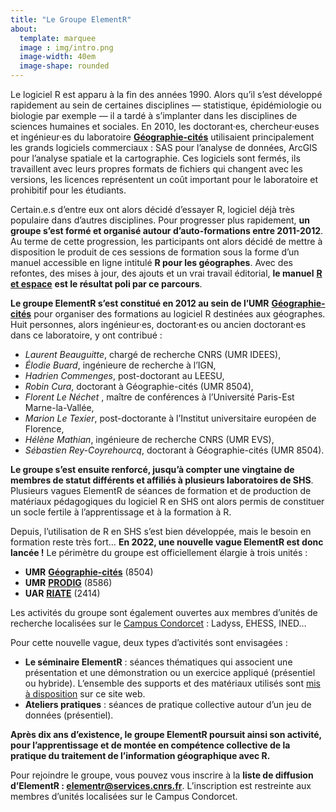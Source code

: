 ```yaml
---
title: "Le Groupe ElementR"
about:
  template: marquee
  image : img/intro.png
  image-width: 40em
  image-shape: rounded
---
```


Le logiciel R est apparu à la fin des années 1990. Alors qu'il s'est développé rapidement au sein de certaines disciplines --- statistique, épidémiologie ou biologie par exemple --- il a tardé à s'implanter dans les disciplines de sciences humaines et sociales. En 2010, les doctorant·es, chercheur·euses et ingénieur·es du laboratoire [**Géographie-cités**](https://geographie-cites.cnrs.fr/) utilisaient principalement les grands logiciels commerciaux : SAS pour l'analyse de données, ArcGIS pour l'analyse spatiale et la cartographie. Ces logiciels sont fermés, ils travaillent avec leurs propres formats de fichiers qui changent avec les versions, les licences représentent un coût important pour le laboratoire et prohibitif pour les étudiants.

Certain.e.s d'entre eux ont alors décidé d'essayer R, logiciel déjà très populaire dans d'autres disciplines. Pour progresser plus rapidement, **un groupe s'est formé et organisé autour d'auto-formations entre 2011-2012**. Au terme de cette progression, les participants ont alors décidé de mettre à disposition le produit de ces sessions de formation sous la forme d'un manuel accessible en ligne intitulé **R pour les géographes**. Avec des refontes, des mises à jour, des ajouts et un vrai travail éditorial, **le manuel** [**R et espace**](https://archives.framabook.org/r-et-espace/) **est le résultat poli par ce parcours**.

**Le groupe ElementR s'est constitué en 2012 au sein de l'UMR** [**Géographie-cités**](https://geographie-cites.cnrs.fr/) pour organiser des formations au logiciel R destinées aux géographes. Huit personnes, alors ingénieur·es, doctorant·es ou ancien doctorant·es dans ce laboratoire, y ont contribué :

-   *Laurent Beauguitte*, chargé de recherche CNRS (UMR IDEES),
-   *Élodie Buard*, ingénieure de recherche à l'IGN,
-   *Hadrien Commenges*, post-doctorant au LEESU,
-   *Robin Cura*, doctorant à Géographie-cités (UMR 8504),
-   *Florent Le Néchet* , maître de conférences à l'Université Paris-Est Marne-la-Vallée,
-   *Marion Le Texier*, post-doctorante à l'Institut universitaire européen de Florence,
-   *Hélène Mathian*, ingénieure de recherche CNRS (UMR EVS),
-   *Sébastien Rey-Coyrehourcq*, doctorant à Géographie-cités (UMR 8504).

**Le groupe s'est ensuite renforcé, jusqu'à compter une vingtaine de membres de statut différents et affiliés à plusieurs laboratoires de SHS**. Plusieurs vagues ElementR de séances de formation et de production de matériaux pédagogiques du logiciel R en SHS ont alors permis de constituer un socle fertile à l'apprentissage et à la formation à R.

Depuis, l'utilisation de R en SHS s'est bien développée, mais le besoin en formation reste très fort... **En 2022, une nouvelle vague ElementR est donc lancée !** Le périmètre du groupe est officiellement élargie à trois unités :

-   **UMR** [**Géographie-cités**](https://geographie-cites.cnrs.fr/) (8504)
-   **UMR** [**PRODIG**](https://www.prodig.cnrs.fr/) (8586)
-   **UAR** [**RIATE**](https://riate.cnrs.fr/) (2414)

Les activités du groupe sont également ouvertes aux membres d'unités de recherche localisées sur le [Campus Condorcet](https://www.campus-condorcet.fr/) : Ladyss, EHESS, INED...

Pour cette nouvelle vague, deux types d'activités sont envisagées :

-   **Le séminaire ElementR** : séances thématiques qui associent une présentation et une démonstration ou un exercice appliqué (présentiel ou hybride). L'ensemble des supports et des matériaux utilisés sont [mis à disposition](seance.html) sur ce site web.
-   **Ateliers pratiques** : séances de pratique collective autour d'un jeu de données (présentiel).

**Après dix ans d'existence, le groupe ElementR poursuit ainsi son activité, pour l'apprentissage et de montée en compétence collective de la pratique du traitement de l'information géographique avec R.**

Pour rejoindre le groupe, vous pouvez vous inscrire à la **liste de diffusion d'ElementR : [elementr\@services.cnrs.fr](https://listes.services.cnrs.fr/wws/subscribe/elementr?previous_action=info)**. L'inscription est restreinte aux membres d'unités localisées sur le Campus Condorcet.
